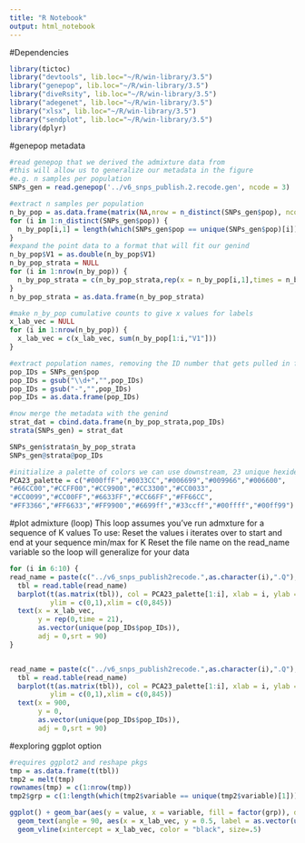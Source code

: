 ```yaml
---
title: "R Notebook"
output: html_notebook
---
```

#Dependencies
```r
library(tictoc)
library("devtools", lib.loc="~/R/win-library/3.5")
library("genepop", lib.loc="~/R/win-library/3.5")
library("diveRsity", lib.loc="~/R/win-library/3.5")
library("adegenet", lib.loc="~/R/win-library/3.5")
library("xlsx", lib.loc="~/R/win-library/3.5")
library("sendplot", lib.loc="~/R/win-library/3.5")
library(dplyr)
```
#genepop metadata
```r
#read genepop that we derived the admixture data from
#this will allow us to generalize our metadata in the figure
#e.g. n samples per population
SNPs_gen = read.genepop('../v6_snps_publish.2.recode.gen', ncode = 3)

#extract n samples per population
n_by_pop = as.data.frame(matrix(NA,nrow = n_distinct(SNPs_gen$pop), ncol = 1))
for (i in 1:n_distinct(SNPs_gen$pop)) {
  n_by_pop[i,1] = length(which(SNPs_gen$pop == unique(SNPs_gen$pop)[i]))
}
#expand the point data to a format that will fit our genind
n_by_pop$V1 = as.double(n_by_pop$V1)
n_by_pop_strata = NULL
for (i in 1:nrow(n_by_pop)) {
  n_by_pop_strata = c(n_by_pop_strata,rep(x = n_by_pop[i,1],times = n_by_pop[i,1]))
}
n_by_pop_strata = as.data.frame(n_by_pop_strata)

#make n_by_pop cumulative counts to give x values for labels
x_lab_vec = NULL
for (i in 1:nrow(n_by_pop)) {
  x_lab_vec = c(x_lab_vec, sum(n_by_pop[1:i,"V1"]))
}

#extract population names, removing the ID number that gets pulled in from the first sample
pop_IDs = SNPs_gen$pop
pop_IDs = gsub("\\d+","",pop_IDs)
pop_IDs = gsub("-","",pop_IDs)
pop_IDs = as.data.frame(pop_IDs)

#now merge the metadata with the genind
strat_dat = cbind.data.frame(n_by_pop_strata,pop_IDs)
strata(SNPs_gen) = strat_dat

SNPs_gen$strata$n_by_pop_strata
SNPs_gen@strata@pop_IDs

#initialize a palette of colors we can use downstream, 23 unique hexidecimal colors here
PCA23_palette = c("#000ffF","#0033CC","#006699","#009966","#006600",
"#66CC00","#CCFF00","#CC9900","#CC3300","#CC0033",
"#CC0099","#CC00FF","#6633FF","#CC66FF","#FF66CC",
"#FF3366","#FF6633","#FF9900","#6699ff","#33ccff","#00ffff","#00ff99")
```
#plot admixture (loop)
This loop assumes you've run admxture for a sequence of K values
  To use: 
    Reset the values i iterates over to start and end at your sequence min/max for K
    Reset the file name on the read_name variable so the loop will generalize for your data

```r
for (i in 6:10) {
read_name = paste(c("../v6_snps_publish2recode.",as.character(i),".Q"),collapse = "")
  tbl = read.table(read_name)
  barplot(t(as.matrix(tbl)), col = PCA23_palette[1:i], xlab = i, ylab = "Admixture", border = "NA",
          ylim = c(0,1),xlim = c(0,845))
  text(x = x_lab_vec,
       y = rep(0,time = 21),
       as.vector(unique(pop_IDs$pop_IDs)),
       adj = 0,srt = 90)
}


read_name = paste(c("../v6_snps_publish2recode.",as.character(i),".Q"),collapse = "")
  tbl = read.table(read_name)
  barplot(t(as.matrix(tbl)), col = PCA23_palette[1:i], xlab = i, ylab = "Admixture", border = "NA",
          ylim = c(0,1),xlim = c(0,845))
  text(x = 900,
       y = 0,
       as.vector(unique(pop_IDs$pop_IDs)),
       adj = 0,srt = 90)
```
#exploring ggplot option
```r
#requires ggplot2 and reshape pkgs
tmp = as.data.frame(t(tbl))
tmp2 = melt(tmp)
rownames(tmp) = c(1:nrow(tmp))
tmp2$grp = c(1:length(which(tmp2$variable == unique(tmp2$variable)[1])))

ggplot() + geom_bar(aes(y = value, x = variable, fill = factor(grp)), data = tmp2, stat = "identity")+
  geom_text(angle = 90, aes(x = x_lab_vec, y = 0.5, label = as.vector(unique(pop_IDs$pop_IDs))))+
  geom_vline(xintercept = x_lab_vec, color = "black", size=.5)



```


